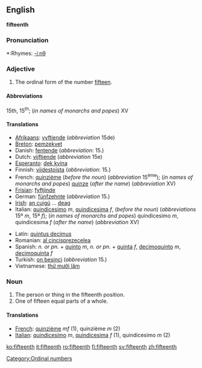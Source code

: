 ==English==
'''fifteenth'''

===Pronunciation===
*:Rhymes: [[Rhymes:English:-iːnθ|-iːnθ]]

===Adjective===

# The ordinal form of the number [[fifteen]].

====Abbreviations====
15th, 15<sup>th</sup>; (''in names of monarchs and popes'') XV

====Translations====
{{top}}
* [[Afrikaans]]: [[vyftiende]] (''abbreviation'' 15de)
* [[Breton]]: [[pemzekvet]]
* Danish: [[fentende]] (''abbreviation'': 15.)
* Dutch: [[vijftiende]] (''abbreviation'' 15e)
* [[Esperanto]]: [[dek kvina]]
* Finnish: [[viidestoista]] (''abbreviation'': 15.)
* French: [[quinzième]] (''before the noun'') (''abbreviation'' 15<sup>ème</sup>); (''in names of monarchs and popes'') [[quinze]] (''after the name'') (''abbreviation'' XV)
* [[Frisian]]: [[fyftjinde]]
* German: [[fünfzehnte]] (''abbreviation'' 15.)
* [[Irish]]: [[an cuigú]] ... [[deag]]
* Italian: [[quindicesimo]] ''m'', [[quindicesima]] ''f'', (''before the noun'') (''abbreviations'' 15º ''m'', 15ª ''f''); (''in names of monarchs and popes'') quindicesimo ''m'', quindicesima ''f'' (''after the name'') (''abbreviation'' XV)
{{mid}}
* Latin: [[quintus decimus]]
* Romanian: [[al cincisprezecelea]]
* Spanish: ''n. or pn.'' + [[quinto]] ''m'', ''n. or pn.'' + [[quinta]] ''f'', [[decimoquinto]] ''m'', [[decimoquinta]] ''f''
* Turkish: [[on beşinci]] (''abbreviation'' 15.)
* Vietnamese: [[thứ mười lăm]]
{{bottom}}

===Noun===

#The person or thing in the fifteenth position.
#One of fifteen equal parts of a whole.

====Translations====

*[[French]]: [[quinzième]] ''mf'' (1), quinzième ''m'' (2)
*[[Italian]]: [[quindicesimo]] ''m'', [[quindicesima]] ''f'' (1), quindicesimo ''m'' (2)

[[Category:Ordinal numbers]]

[[ko:fifteenth]]
[[it:fifteenth]]
[[ro:fifteenth]]
[[fi:fifteenth]]
[[sv:fifteenth]]
[[zh:fifteenth]]